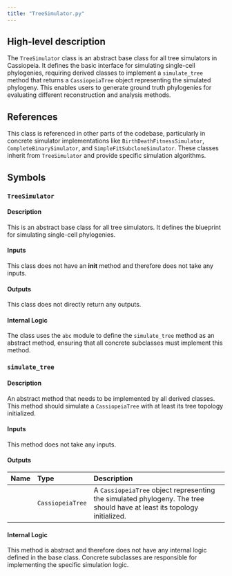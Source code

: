 ```yaml
---
title: "TreeSimulator.py"
---
```


## High-level description
The `TreeSimulator` class is an abstract base class for all tree simulators in Cassiopeia. It defines the basic interface for simulating single-cell phylogenies, requiring derived classes to implement a `simulate_tree` method that returns a `CassiopeiaTree` object representing the simulated phylogeny. This enables users to generate ground truth phylogenies for evaluating different reconstruction and analysis methods.

## References
This class is referenced in other parts of the codebase, particularly in concrete simulator implementations like `BirthDeathFitnessSimulator`, `CompleteBinarySimulator`, and `SimpleFitSubcloneSimulator`. These classes inherit from `TreeSimulator` and provide specific simulation algorithms.

## Symbols
### `TreeSimulator`
#### Description
This is an abstract base class for all tree simulators. It defines the blueprint for simulating single-cell phylogenies.

#### Inputs
This class does not have an __init__ method and therefore does not take any inputs.

#### Outputs
This class does not directly return any outputs.

#### Internal Logic
The class uses the `abc` module to define the `simulate_tree` method as an abstract method, ensuring that all concrete subclasses must implement this method.

### `simulate_tree`
#### Description
An abstract method that needs to be implemented by all derived classes. This method should simulate a `CassiopeiaTree` with at least its tree topology initialized.

#### Inputs
This method does not take any inputs.

#### Outputs
| Name | Type | Description |
|:-----|:-----|:------------|
|  | `CassiopeiaTree` | A `CassiopeiaTree` object representing the simulated phylogeny. The tree should have at least its topology initialized. |

#### Internal Logic
This method is abstract and therefore does not have any internal logic defined in the base class. Concrete subclasses are responsible for implementing the specific simulation logic.
